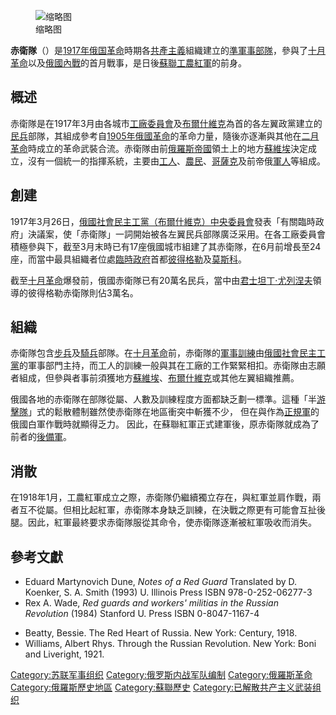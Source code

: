 {{About|俄國革命期間的左翼準軍事部隊|其他同名團體|赤衛隊}}
{{unreferenced|time=2016-10-17T16:27:17+00:00}}
{{infobox war faction|name=赤衛隊<br>{{lang-ru|Красная гвардия}}|war=[[十月革命|十月革命]]及[[俄國內戰|俄國內戰]]|image=[[File:Red_flag.svg|180px]]|caption=數種[[紅旗|紅旗]]的變種或修改版為赤衛隊所使用|active=1917年3月至1918年1月|ideology=[[共產主義|共產主義]]|leaders=[[布爾什維克|布爾什維克]]及各地[[蘇維埃|蘇維埃]]|clans=|headquarters=俄國各大城市|area={{flagicon|Russia}}[[俄羅斯共和國|俄羅斯共和國]]<br>{{flagicon image|Flag of Russian SFSR (1918-1937).svg}}[[俄羅斯蘇維埃聯邦社會主義共和國|俄羅斯蘇維埃聯邦社會主義共和國]]<br>（前俄羅斯帝國統治地區）|strength=約20萬（[[十月革命|十月革命]]前）|partof=[[蘇聯紅軍|蘇聯紅軍]]（自1918年1月起）|previous=|allies=|opponents={{flagicon|Russia}} [[俄國臨時政府|俄國臨時政府]]<br>{{flagicon|Russia}} [[俄國白軍|俄國白軍]]<br>[[協約國|協約國]]<br>[[俄國內戰中的獨立運動|俄國內戰中的獨立運動]]|battles=[[十月革命|十月革命]]<br>[[俄國內戰|俄國內戰]]}}

[[File:Red_Guard_Vulkan_factory.jpg|缩略图]]

'''赤衛隊'''（{{lang-ru|Красная гвардия}}）是[[1917年俄国革命|1917年俄国革命]]時期各[[共產主義|共產主義]]組織建立的[[準軍事部隊|準軍事部隊]]，參與了[[十月革命|十月革命]]以及[[俄國內戰|俄國內戰]]的首月戰事，是日後[[蘇聯|蘇聯]][[蘇聯紅軍|工農紅軍]]的前身。

== 概述 ==
赤衛隊是在1917年3月由各城市[[工廠委員會|工廠委員會]]及[[布尔什维克|布爾什維克]]為首的各左翼政黨建立的[[民兵|民兵]]部隊，其組成參考自[[1905年俄国革命|1905年俄國革命]]的革命力量，隨後亦逐漸與其他在[[二月革命|二月革命]]時成立的革命武裝合流。赤衛隊由前[[俄罗斯帝国|俄羅斯帝國]]領土上的地方[[蘇維埃|蘇維埃]]決定成立，沒有一個統一的指揮系統，主要由[[工人|工人]]、[[農民|農民]]、[[哥薩克|哥薩克]]及前帝俄[[军人|軍人]]等組成。

== 創建 ==
1917年3月26日，[[苏联共产党中央委员会|俄國社會民主工黨（布爾什維克）中央委員會]]發表「有關臨時政府」決議案，使「赤衛隊」一詞開始被各左翼民兵部隊廣泛采用。在各工廠委員會積極參與下，截至3月末時已有17座俄國城市組建了其赤衛隊，在6月前增長至24座，而當中最具組織者位處[[俄國臨時政府|臨時政府]]首都[[彼得格勒|彼得格勒]]及[[莫斯科|莫斯科]]。

截至[[十月革命|十月革命]]爆發前，俄國赤衛隊已有20萬名民兵，當中由[[君士坦丁·尤列涅夫|君士坦丁·尤列涅夫]]領導的彼得格勒赤衛隊則佔3萬名。

== 組織 ==
赤衛隊包含[[步兵|步兵]]及[[騎兵|騎兵]]部隊。在[[十月革命|十月革命]]前，赤衛隊的[[軍訓|軍事訓練]]由[[俄國社會民主工黨|俄國社會民主工黨]]的軍事部門主持，而工人的訓練一般與其在工廠的工作緊緊相扣。赤衛隊由志願者組成，但參與者事前須獲地方[[蘇維埃|蘇維埃]]、[[布爾什維克|布爾什維克]]或其他左翼組織推薦。 

俄國各地的赤衛隊在部隊從屬、人數及訓練程度方面都缺乏劃一標準。這種「半[[游擊隊|游擊隊]]」式的鬆散體制雖然使赤衛隊在地區衝突中斬獲不少， 但在與作為[[正规军|正規軍]]的俄國白軍作戰時就顯得乏力。 因此，在蘇聯紅軍正式建軍後，原赤衛隊就成為了前者的[[後備軍事動員|後備軍]]。

== 消散 ==
在1918年1月，工農紅軍成立之際，赤衛隊仍繼續獨立存在，與紅軍並肩作戰，兩者互不從屬。但相比起紅軍，赤衛隊本身缺乏訓練，在決戰之際更有可能會互扯後腿。因此，紅軍最終要求赤衛隊服從其命令，使赤衛隊逐漸被紅軍吸收而消失。 

== 參考文獻 ==
* Eduard Martynovich Dune, ''Notes of a Red Guard'' Translated by D. Koenker, S. A. Smith (1993) U. Illinois Press ISBN 978-0-252-06277-3
* Rex A. Wade, ''Red guards and workers' militias in the Russian Revolution'' (1984) Stanford U. Press ISBN 0-8047-1167-4

* Beatty, Bessie. The Red Heart of Russia. New York: Century, 1918.
* Williams, Albert Rhys. Through the Russian Revolution. New York: Boni and Liveright, 1921.

{{1917年俄国革命}}

[[Category:苏联军事组织|Category:苏联军事组织]]
[[Category:俄罗斯内战军队编制|Category:俄罗斯内战军队编制]]
[[Category:俄羅斯革命|Category:俄羅斯革命]]
[[Category:俄羅斯歷史地區|Category:俄羅斯歷史地區]]
[[Category:蘇聯歷史|Category:蘇聯歷史]]
[[Category:已解散共产主义武装组织|Category:已解散共产主义武装组织]]